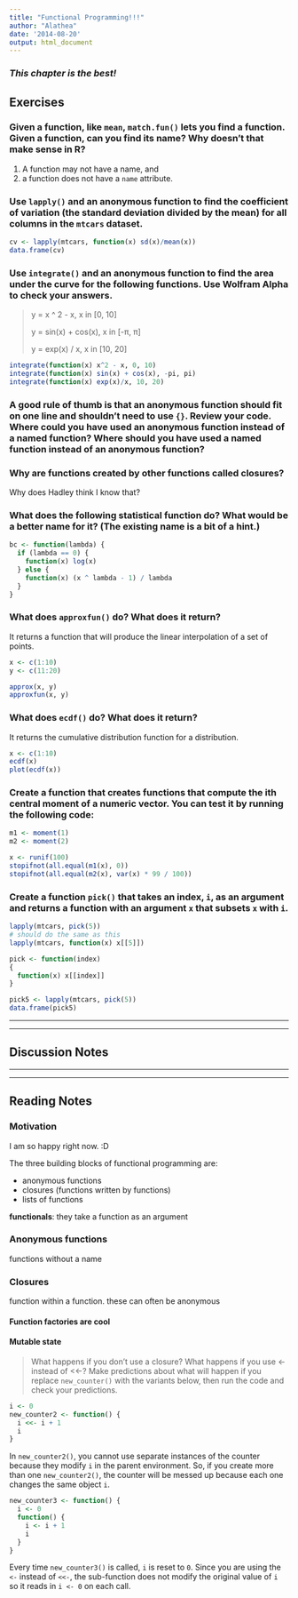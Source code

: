 ```yaml
---
title: "Functional Programming!!!"
author: "Alathea"
date: '2014-08-20'
output: html_document
---
```


### *This chapter is the best!*

## Exercises

### Given a function, like `mean`, `match.fun()` lets you find a function. Given a function, can you find its name? Why doesn’t that make sense in R?

1) A function may not have a name, and
2) a function does not have a `name` attribute.

### Use `lapply()` and an anonymous function to find the coefficient of variation (the standard deviation divided by the mean) for all columns in the `mtcars` dataset.

```r
cv <- lapply(mtcars, function(x) sd(x)/mean(x))
data.frame(cv)
```

### Use `integrate()` and an anonymous function to find the area under the curve for the following functions. Use Wolfram Alpha to check your answers.

> y = x ^ 2 - x, x in [0, 10]
>
> y = sin(x) + cos(x), x in [-π, π]
>
> y = exp(x) / x, x in [10, 20]

```r
integrate(function(x) x^2 - x, 0, 10)
integrate(function(x) sin(x) + cos(x), -pi, pi)
integrate(function(x) exp(x)/x, 10, 20)
```

### A good rule of thumb is that an anonymous function should fit on one line and shouldn’t need to use `{}`. Review your code. Where could you have used an anonymous function instead of a named function? Where should you have used a named function instead of an anonymous function?

### Why are functions created by other functions called closures?

Why does Hadley think I know that?

### What does the following statistical function do? What would be a better name for it? (The existing name is a bit of a hint.)

```r
bc <- function(lambda) {
  if (lambda == 0) {
    function(x) log(x)
  } else {
    function(x) (x ^ lambda - 1) / lambda
  }
}
```

### What does `approxfun()` do? What does it return?

It returns a function that will produce the linear interpolation of  a set of points.

```r
x <- c(1:10)
y <- c(11:20)

approx(x, y)
approxfun(x, y)
```

### What does `ecdf()` do? What does it return?

It returns the cumulative distribution function for a distribution.

```r
x <- c(1:10)
ecdf(x)
plot(ecdf(x))
```

### Create a function that creates functions that compute the ith central moment of a numeric vector. You can test it by running the following code:

```r
m1 <- moment(1)
m2 <- moment(2)

x <- runif(100)
stopifnot(all.equal(m1(x), 0))
stopifnot(all.equal(m2(x), var(x) * 99 / 100))
```

### Create a function `pick()` that takes an index, `i`, as an argument and returns a function with an argument `x` that subsets `x` with `i`.

```r
lapply(mtcars, pick(5))
# should do the same as this
lapply(mtcars, function(x) x[[5]])
```

```r
pick <- function(index)
{
  function(x) x[[index]]
}

pick5 <- lapply(mtcars, pick(5))
data.frame(pick5)
```


***
***

## Discussion Notes

***
***

## Reading Notes

### Motivation

I am so happy right now. :D

The three building blocks of functional programming are:

* anonymous functions
* closures (functions written by functions)
* lists of functions

**functionals**: they take a function as an argument

### Anonymous functions

functions without a name

### Closures

function within a function.  these can often be anonymous

#### Function factories are cool

#### Mutable state

> What happens if you don’t use a closure? What happens if you use <- instead of <<-? Make predictions about what will happen if you replace `new_counter()` with the variants below, then run the code and check your predictions.

```r
i <- 0
new_counter2 <- function() {
  i <<- i + 1
  i
}
```

In `new_counter2()`, you cannot use separate instances of the counter because they modify `i` in the parent environment.  So, if you create more than one `new_counter2()`, the counter will be messed up because each one changes the same object `i`.

```r
new_counter3 <- function() {
  i <- 0
  function() {
    i <- i + 1
    i
  }
}
```

Every time `new_counter3()` is called, `i` is reset to `0`.  Since you are using the `<-` instead of `<<-`, the sub-function does not modify the original value of `i` so it reads in `i <- 0` on each call.